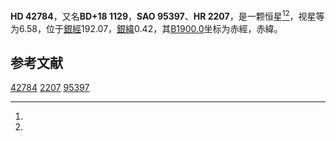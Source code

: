 {{Starbox begin
| name = HD 42784
}}
{{Starbox observe
| epoch = [[J2000.0|J2000.0]]
| constell = {{星座名待查}}<ref name=SIMBAD>{{cite web
 | url=http://simbad.u-strasbg.fr/simbad/sim-id?Ident=HR+2207
 | title =Pulsating variable Star
 | publisher=Centre de Données astronomiques de Strasbourg
 | work=SIMBAD
 | accessdate=2012-07-13}}</ref><ref name=DATA>{{cite web
 | url=http://vizier.u-strasbg.fr/viz-bin/VizieR-5?-out.add=.&-source=5050&-corr=PK=HR&-out.max=9999&HR=2207
 | title=VizieR Detailed Page
 | accessdate=2012-07-13
 | archive-date=2016-03-05
 | archive-url=https://web.archive.org/web/20160305192619/http://vizier.u-strasbg.fr/viz-bin/VizieR-5?-out.add=.&-source=5050&-corr=PK=HR&-out.max=9999&HR=2207
 | dead-url=no
 }}</ref>
| 星官 = 
| ra = {{RA|6|13|33.4}}<ref name=SIMBAD /><ref name=DATA />
| dec = {{DEC|+18|40|49}}<ref name=SIMBAD /><ref name=DATA />
| appmag_v = 6.58<ref name=SIMBAD /><ref name=DATA />
}}
{{Starbox character
| class = B8Vnn<ref name=SIMBAD /><ref name=DATA />
| b-v = -0.08<ref name=SIMBAD /><ref name=DATA />
| u-b = -0.43<ref name=SIMBAD /><ref name=DATA />
| r-i = <ref name=SIMBAD /><ref name=DATA />
| variable = 
}}
{{Starbox astrometry
| radial_v = -0.43
| prop_mo_ra = 20
| parallax = 
| p_error = 
}}
{{Starbox catalog
| names =BD+18 1129，[[SAO星表|SAO]] 95397，[[HD星表|HD]] 42784，[[HR星表|HR]] 2207}}
{{Starbox reference |Simbad=HR+2207}}
{{Starbox end}}

'''HD 42784'''，又名'''BD+18 1129'''，'''SAO 95397'''、'''HR 2207'''，是一颗恒星<ref name=SIMBAD /><ref name=DATA />，视星等为6.58，位于[[銀道座標系|銀經]]192.07，[[銀道座標系|銀緯]]0.42，其[[B1900.0|B1900.0]]坐标为赤經{{RA|6|7|40.7}}，赤緯{{DEC|+18|0.42|24}}。

== 参考文献 ==
{{reflist}}

{{star-stub}}

[[Category:HD和HDE天體|42784]]
[[Category:HR天體|2207]]
[[Category:SAO天體|95397]]